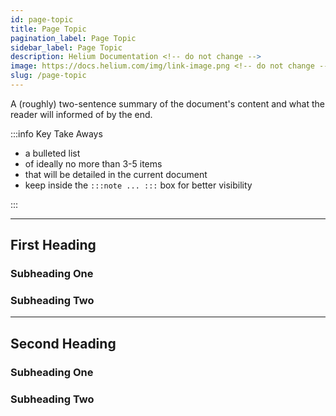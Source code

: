 ```yaml
---
id: page-topic
title: Page Topic
pagination_label: Page Topic
sidebar_label: Page Topic
description: Helium Documentation <!-- do not change -->
image: https://docs.helium.com/img/link-image.png <!-- do not change -->
slug: /page-topic
---
```



A (roughly) two-sentence summary of the document's content and what the reader will informed of by
the end.

:::info Key Take Aways

- a bulleted list
- of ideally no more than 3-5 items
- that will be detailed in the current document
- keep inside the `:::note ... :::` box for better visibility

:::

---

## First Heading

### Subheading One

### Subheading Two

---

## Second Heading

### Subheading One

### Subheading Two
